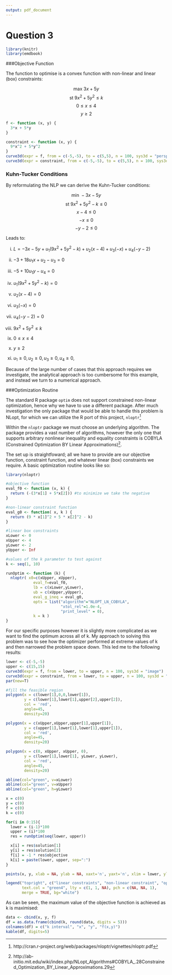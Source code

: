 ```yaml
---
output: pdf_document
---
```

# Question 3

```r
library(knitr)
library(emdbook)
```

###Objective Function

The function to optimise is a convex function with non-linear and linear (box) constraints:

$$\text{max } 3x + 5y$$
$$\text{st }9x^2 + 5y^2 \leq k$$
$$0 \leq x \leq 4$$
$$y \geq 2$$

```r
f <- function (x, y) {
  3*x + 5*y
}

constraint <- function (x, y) {
  9*x^2 + 5*y^2
}
curve3d(expr = f, from = c(-5,-5), to = c(5,5), n = 100, sys3d = "persp", )
curve3d(expr = constraint, from = c(-5,-5), to = c(5,5), n = 100, sys3d = "persp")
```

### Kuhn-Tucker Conditions

By reformulating the NLP we can derive the Kuhn-Tucker conditions:

$$\text{min } -3x -5y$$
$$\text{st }9x^2 + 5y^2 -k \leq 0$$
$$x - 4 \leq 0$$
$$-x \leq 0$$
$$-y -2 \leq 0$$

Leads to:

i. $L = -3x - 5y + u_1(9x^2 + 5y^2 - k) + u_2(x-4) + u_3(-x) + u_4(-y - 2)$

ii. $-3 + 18u_1x + u_2 - u_3 = 0$

iii. $-5 + 10u_1y - u_4 = 0$

iv. $u_1(9x^2 + 5y^2 - k) = 0$

v. $u_2(x - 4) = 0$

vi. $u_3(-x) = 0$

vii. $u_4(-y - 2) = 0$

viii. $9x^2 + 5y^2 \leq k$

ix. $0 \leq x \leq 4$

x. $y \geq 2$

xi. $u_1 \geq 0, u_2 \geq 0, u_3 \geq 0, u_4 \geq 0,$

Because of the large number of cases that this approach requires we investigate, the analytical approach is too cumbersome for this example, and instead we turn to a numerical approach.

###Optimization Routine

The standard R package `optim` does not support constrained non-linear optimization, hence why we have to use a different package. After much investigation the only package that would be able to handle this problem is NLopt, for which we can utilize the R port of this project, `nloptr`[^nlopt]

Within the `nloptr` package we must choose an underlying algorithm. The package provides a vast number of algorithms, however the only one that supports arbitrary nonlinear inequality and equality constraints is COBYLA (Constrained Optimization BY Linear Approximations)[^cobyla].

The set up is straightfoward; all we have to provide are our objective function, constraint function, and whatever linear (box) constraints we require. A basic optimization routine looks like so: 

```r
library(nloptr)

#objective function
eval_f0 <- function (x, k) {
  return (-(3*x[1] + 5*x[2])) #to minimize we take the negative
}

#non-linear constraint function
eval_g0 <- function( x, k ) {
  return (9 * x[1]^2 + 5 * x[2]^2 - k)
}

#linear box constraints
xLower <- 0
xUpper <- 4
yLower <- 2
yUpper <- Inf

#values of the k parameter to test against
k <- seq(1, 10)

runOptim <- function (k) {
  nloptr( x0=c(xUpper, xUpper), 
            eval_f=eval_f0, 
            lb = c(xLower,yLower),
            ub = c(xUpper,yUpper),
            eval_g_ineq = eval_g0,
            opts = list("algorithm"="NLOPT_LN_COBYLA",
                        "xtol_rel"=1.0e-4,
                        "print_level" = 0),
            k = k )
}
```

For our specific purposes however it is slightly more complicated as we want to find the optimum across all of k. My approach to solving this problem was to see how the optimizer performed at extreme values of k and then narrowed the problem space down. This led me to the following results:

```r
lower <- c(-5,-5)
upper <- c(15,15)
curve3d(expr = f, from = lower, to = upper, n = 100, sys3d = "image")
curve3d(expr = constraint, from = lower, to = upper, n = 100, sys3d = "contour", add=TRUE)
par(new=T)

#fill the feasible region
polygon(x = c(lower[1],0,0,lower[1]), 
        y = c(lower[1],lower[1],upper[2],upper[2]),
        col = 'red', 
        angle=45,
        density=20)

polygon(x = c(xUpper,xUpper,upper[1],upper[1]), 
        y = c(upper[1],lower[1],lower[1],upper[1]),
        col = 'red', 
        angle=45,
        density=20)

polygon(x = c(0, xUpper, xUpper, 0), 
        y = c(lower[1],lower[1], yLower, yLower),
        col = 'red', 
        angle=45,
        density=20)

abline(col="green", v=xLower)
abline(col="green", v=xUpper)
abline(col="green", h=yLower)

x = c(0)
y = c(0)
f = c(0)
k = c(0)

for(i in 0:15){  
  lower = (i-1)*100
  upper = (i)*100
  res = runOptim(seq(lower, upper))

  x[i] = res$solution[1]
  y[i] = res$solution[2]
  f[i] = -1 * res$objective
  k[i] = paste(lower, upper, sep=":")
}

points(x, y, xlab = NA, ylab = NA, xaxt='n', yaxt='n', xlim = lower, ylim = upper, type="p", col = "blue")

legend("topright", c("linear constraints", "non-linear constraint", "optimum points"), col = c("green", "black", "blue"),
       text.col = "green4", lty = c(1, 1, NA), pch = c(NA, NA, 1),
       merge = TRUE, bg="white")
```

As can be seen, the maximum value of the objective function is achieved as k is maximised:

```r
data <- cbind(x, y, f)
df = as.data.frame(cbind(k, round(data, digits = 5)))
colnames(df) = c("k interval", "x", "y", "f(x,y)")
kable(df, digits=5)

```

[^cobyla]: http://ab-initio.mit.edu/wiki/index.php/NLopt_Algorithms#COBYLA_.28Constrained_Optimization_BY_Linear_Approximations.29
[^nlopt]: http://cran.r-project.org/web/packages/nloptr/vignettes/nloptr.pdf
